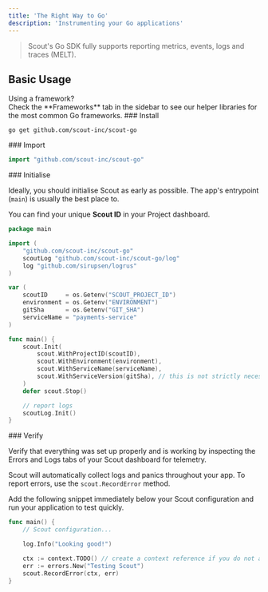 ```yaml
---
title: 'The Right Way to Go'
description: 'Instrumenting your Go applications'
---
```


<QuickLink text='Basic Usage' />

<BlockQuote>
    Scout's Go SDK fully supports reporting metrics, events, logs and traces (MELT).
</BlockQuote>

## Basic Usage

<WarningQuote>
    Using a framework?
    <br />
    Check the **Frameworks** tab in the sidebar to see our helper libraries for the most common Go frameworks.
</WarningQuote>

<QuickLink text='Install' />
### Install

```
go get github.com/scout-inc/scout-go
```
<QuickLink text='Import' />
### Import 

```go
import "github.com/scout-inc/scout-go"
```

<QuickLink text='Initialise' />
### Initialise

Ideally, you should initialise Scout as early as possible. The app's entrypoint (`main`) is usually the best place to.

You can find your unique **Scout ID** in your Project dashboard.

```go
package main

import (
    "github.com/scout-inc/scout-go"
    scoutLog "github.com/scout-inc/scout-go/log"
    log "github.com/sirupsen/logrus"
)

var (
    scoutID     = os.Getenv("SCOUT_PROJECT_ID")
    environment = os.Getenv("ENVIRONMENT")
    gitSha      = os.Getenv("GIT_SHA")
    serviceName = "payments-service"
)

func main() {
    scout.Init(
		scout.WithProjectID(scoutID),
		scout.WithEnvironment(environment),
		scout.WithServiceName(serviceName),
		scout.WithServiceVersion(gitSha), // this is not strictly necessary, but it's good practice
	)
	defer scout.Stop()

    // report logs
    scoutLog.Init()
}
```

<QuickLink text='Verify' />
### Verify

Verify that everything was set up properly and is working by inspecting the <ExternalLink href='https://app.scout.dev/errors'>Errors</ExternalLink> and <ExternalLink href='https://app.scout.dev/logs'>Logs</ExternalLink> tabs of your Scout dashboard for telemetry.

Scout will automatically collect logs and panics throughout your app. To report errors, use the `scout.RecordError` method.

Add the following snippet immediately below your Scout configuration and run your application to test quickly.

```go
func main() {
    // Scout configuration...

    log.Info("Looking good!")

    ctx := context.TODO() // create a context reference if you do not already have one
    err := errors.New("Testing Scout")
    scout.RecordError(ctx, err)
}
```
